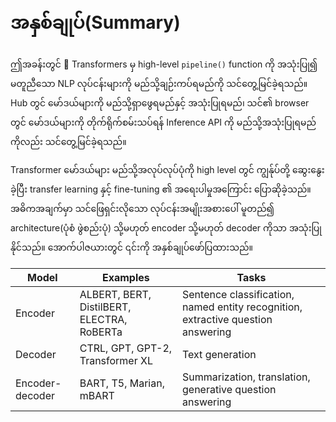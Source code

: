 # အနှစ်ချုပ်(Summary)

<CourseFloatingBanner
    chapter={1}
    classNames="absolute z-10 right-0 top-0"
/>

ဤအခန်းတွင် 🤗 Transformers မှ high-level `pipeline()` function ကို အသုံးပြု၍ မတူညီသော NLP လုပ်ငန်းများကို မည်သို့ချဉ်းကပ်ရမည်ကို သင်တွေ့မြင်ခဲ့ရသည်။ Hub တွင် မော်ဒယ်များကို မည်သို့ရှာဖွေရမည်နှင့် အသုံးပြုရမည်၊ သင်၏ browser တွင် မော်ဒယ်များကို တိုက်ရိုက်စမ်းသပ်ရန် Inference API ကို မည်သို့အသုံးပြုရမည်ကိုလည်း သင်တွေ့မြင်ခဲ့ရသည်။

Transformer မော်ဒယ်များ မည်သို့အလုပ်လုပ်ပုံကို high level တွင် ကျွန်ုပ်တို့ ဆွေးနွေးခဲ့ပြီး transfer learning နှင့် fine-tuning ၏ အရေးပါမှုအကြောင်း ပြောဆိုခဲ့သည်။ အဓိကအချက်မှာ သင်ဖြေရှင်းလိုသော လုပ်ငန်းအမျိုးအစားပေါ် မူတည်၍ architecture(ပုံစံ ဖွဲစည်းပုံ) သို့မဟုတ် encoder သို့မဟုတ် decoder ကိုသာ အသုံးပြုနိုင်သည်။ အောက်ပါဇယားတွင် ၎င်းကို အနှစ်ချုပ်ဖော်ပြထားသည်။

| Model           | Examples                                   | Tasks                                                                            |
|-----------------|--------------------------------------------|----------------------------------------------------------------------------------|
| Encoder         | ALBERT, BERT, DistilBERT, ELECTRA, RoBERTa | Sentence classification, named entity recognition, extractive question answering |
| Decoder         | CTRL, GPT, GPT-2, Transformer XL           | Text generation                                                                  |
| Encoder-decoder | BART, T5, Marian, mBART                    | Summarization, translation, generative question answering                        |
